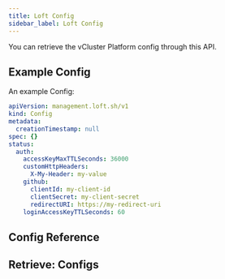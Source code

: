 ```yaml
---
title: Loft Config
sidebar_label: Loft Config
---
```


You can retrieve the vCluster Platform config through this API.

## Example Config

An example Config:
```yaml
apiVersion: management.loft.sh/v1
kind: Config
metadata:
  creationTimestamp: null
spec: {}
status:
  auth:
    accessKeyMaxTTLSeconds: 36000
    customHttpHeaders:
      X-My-Header: my-value
    github:
      clientId: my-client-id
      clientSecret: my-client-secret
      redirectURI: https://my-redirect-uri
    loginAccessKeyTTLSeconds: 60

```

## Config Reference

<Reference />

## Retrieve: Configs

<Retrieve />


